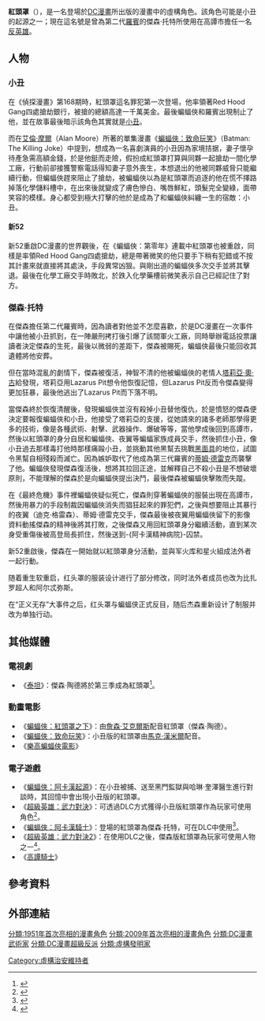 {{noteTA
|G1=美國漫畫
|G2=DCComics
|G3=Movie
|G4=Show
|1=zh-cn:哥谭;zh-tw:高譚; zh-hk:葛咸;
|2=zh-cn:阿卡姆;zh-tw:阿卡漢;
}}
{{Infobox comics character
|image= 
|converted=
|caption=
|character_name= 紅頭罩<br>The Red Hood
|real_name= '''第一個使用此名字者'''：<br />[[小丑_(漫畫)|小丑]]（Joker）（疑似）<br />'''現在使用此名字者'''：<br />[[傑森·托特|傑森·托特]]（Jason Todd）
|species= 人類
|publisher=[[DC漫畫|DC漫畫]]
|debut=《[[偵探漫畫|偵探漫畫]]》#168（1951年2月）
|creators=
|alliances= [[Red_Hood_Gang|Red Hood Gang]]
|aliases= 
|powers=
}}

'''紅頭罩'''（{{lang-en|Red Hood}}），是一名登場於[[DC漫畫|DC漫畫]]所出版的漫畫中的虛構角色。該角色可能是小丑的起源之一；現在這名號是曾為第二代[[羅賓_(漫畫)|羅賓]]的傑森·托特所使用在高譚市擔任一名[[反英雄|反英雄]]。

==人物==
===小丑===
在《偵探漫畫》第168期時，紅頭罩這名罪犯第一次登場，他率領著Red Hood Gang四處搶劫銀行，被搶的總額高達一千萬美金。最後蝙蝠俠和羅賓出現制止了他，並在故事最後暗示該角色其實就是[[小丑_(角色)|小丑]]。

而在[[艾倫·摩爾|艾倫·摩爾]]（Alan Moore）所著的單集漫畫《[[蝙蝠俠：致命玩笑|蝙蝠俠：致命玩笑]]》（Batman: The Killing Joke）中提到，想成為一名喜劇演員的小丑因為家境拮据，妻子懷孕待產急需高額金錢，於是他鋌而走險，假扮成紅頭罩打算與同夥一起搶劫一間化學工廠，行動前卻接獲警察電話得知妻子意外喪生，本想退出的他被同夥威脅只能繼續行動，但蝙蝠俠趕來阻止了搶劫，被蝙蝠俠以為是紅頭罩而追逐的他在慌不擇路掉落化學儲料槽中，在出來後就變成了膚色慘白、嘴唇鮮紅，頭髮完全變綠，面帶笑容的模樣。身心都受到極大打擊的他於是成為了和蝙蝠俠糾纏一生的宿敵：小丑。

====新52====
新52重啟DC漫畫的世界觀後，在《蝙蝠俠：第零年》連載中紅頭罩也被重啟，同樣是率領Red Hood Gang四處搶劫，總是帶著微笑的他只要手下稍有犯錯或不按其計畫來就直接將其處決，手段異常凶狠。與剛出道的蝙蝠俠多次交手並將其擊退。最後在化學工廠交手時敗北，於跌入化學藥槽前微笑表示自己已經記住了對方。

===傑森·托特===
在傑森擔任第二代羅賓時，因為讀者對他並不怎麼喜歡，於是DC漫畫在一次事件中讓他被小丑抓到，在一陣嚴刑拷打後引爆了該間軍火工廠，同時舉辦電話投票讓讀者決定傑森的生死，最後以微弱的差距下，傑森被賜死，蝙蝠俠最後只能回收其遺體將他安葬。

但在當時混亂的劇情下，傑森被復活，神智不清的他被蝙蝠俠的老情人[[塔莉亞·奧·古|塔莉亞·奧·古]]給發現，塔莉亞用Lazarus Pit想令他恢復記憶，但Lazarus Pit反而令傑森變得更加狂暴，最後他逃出了Lazarus Pit而下落不明。

當傑森終於恢復清醒後，發現蝙蝠俠並沒有殺掉小丑替他復仇，於是憤怒的傑森便決定要報復蝙蝠俠和小丑，他接受了塔莉亞的支援，從她請來的諸多老師那學得更多的技術，像是各種武術、射擊、武器操作、爆破等等，當他學成後回到高譚市，然後以紅頭罩的身分自居和蝙蝠俠、夜翼等蝙蝠家族成員交手，然後抓住小丑，像小丑過去那樣毒打他時那樣痛毆小丑，並挑動其他黑幫去挑戰[[黑面具|黑面具]]的地位，試圖令黑幫自相殘殺而滅亡。因為嫉妒取代了他成為第三代羅賓的[[蒂姆·德雷克|蒂姆·德雷克]]而襲擊了他。蝙蝠俠發現傑森復活後，想將其拉回正途，並解釋自己不殺小丑是不想破壞原則，不能理解的傑森於是向蝙蝠俠提出決鬥，最後傑森被蝙蝠俠擊敗而失蹤。

在《最終危機》事件裡蝙蝠俠疑似死亡，傑森則穿著蝙蝠俠的服裝出現在高譚市，然後用暴力的手段制裁因蝙蝠俠消失而猖狂起來的罪犯們，之後與想要阻止其暴行的夜翼（迪克·格雷森）、蒂姆·德雷克交手，傑森最後被夜翼用蝙蝠俠留下的影像資料動搖傑森的精神後將其打敗，之後傑森又用回紅頭罩身分繼續活動，直到某次身受重傷後被高登局長抓住，然後送到-{阿卡漢精神病院}-囚禁。

新52重啟後，傑森在一開始就以紅頭罩身分活動，並與军火库和星火組成法外者一起行動。

随着重生软重启，红头罩的服装设计进行了部分修改，同时法外者成员也改为比扎罗超人和阿尔忒弥斯。

在“正义无存”大事件之后，红头罩与蝙蝠侠正式反目，随后杰森重新设计了制服并改为单独行动。

==其他媒體==
===電視劇===
*《[[泰坦_(電視劇)|泰坦]]》：傑森·陶德將於第三季成為紅頭罩<ref>{{cite web|url=https://deadline.com/2020/08/titans-red-hood-barbara-gordon-scarecrow-appear-season-3-dc-fandome-1203020684/|title=‘Titans’: Red Hood, Barbara Gordon And Scarecrow Set To Appear In Season 3 – DC FanDome|work=Deadline|last=Del Rosario|first=Alexandra|date=August 22, 2020|access-date=2020-10-15|archive-date=2021-02-27|archive-url=https://web.archive.org/web/20210227212024/https://deadline.com/2020/08/titans-red-hood-barbara-gordon-scarecrow-appear-season-3-dc-fandome-1203020684/|dead-url=no}}</ref>。

===動畫電影===
*《[[蝙蝠俠：紅頭罩之下|蝙蝠俠：紅頭罩之下]]》：由[[詹森·艾克爾斯|詹森·艾克爾斯]]配音紅頭罩（傑森·陶德）。
*《[[蝙蝠俠：致命玩笑_(電影)|蝙蝠俠：致命玩笑]]》：小丑版的紅頭罩由[[馬克·漢米爾|馬克·漢米爾]]配音。
*《[[樂高蝙蝠俠電影|樂高蝙蝠俠電影]]》

===電子遊戲===
*《[[蝙蝠俠：阿卡漢起源|蝙蝠俠：阿卡漢起源]]》：在小丑被捕、送至黑門監獄與哈琳·奎澤醫生進行對談時，其回憶中會出現小丑版的紅頭罩。
*《[[超級英雄：武力對決|超級英雄：武力對決]]》：可透過DLC方式獲得小丑版紅頭罩作為玩家可使用角色<ref>{{cite web|url=http://www.gamenguide.com/articles/6668/20130515/infamous-gods-joker-gets-three-new-skins-killing-joke-pack.htm|title=Infamous: Gods Among Us: Joker Gets Three New Skins in 'Killing Joke' Pack|work=Gamenguide|accessdate=2017-03-14|archive-date=2016-03-22|archive-url=https://web.archive.org/web/20160322002124/http://www.gamenguide.com/articles/6668/20130515/infamous-gods-joker-gets-three-new-skins-killing-joke-pack.htm|dead-url=no}}</ref>。
*《[[蝙蝠俠：阿卡漢騎士|蝙蝠俠：阿卡漢騎士]]》：登場的紅頭罩為傑森·托特，可在DLC中使用<ref name="RedHoodDLC">{{cite web|url=http://www.gameinformer.com/b/news/archive/2014/07/23/report-batman-arkham-knight-story-dlc-leaked.aspx|title=Play As The Red Hood In Batman: Arkham Knight including his also the main villain of the story Arkham Knight|last=Kato|first=Matthew|work=[[Game_Informer|Game Informer]]|publisher=[[GameStop|GameStop]]|date=July 23, 2014|accessdate=June 21, 2016|archiveurl=https://www.webcitation.org/6RHj1yRIl?url=http://www.ign.com/articles/2014/07/23/batman-arkham-knight-pre-order-bonuses-leak-early|archivedate=2014年7月23日|deadurl=no}}</ref>。
*《[[超級英雄：武力對決2|超級英雄：武力對決2]]》：在使用DLC之後，傑森版紅頭罩為玩家可使用人物之一<ref>{{cite web|last1=Craddock|first1=David|title=Injustice 2's Red Hood DLC Arrives on June 13|url=http://www.shacknews.com/article/100185/injustice-2s-red-hood-dlc-arrives-on-june-13|website=[[Shacknews|Shacknews]]|accessdate=2017-06-26|archive-date=2018-10-21|archive-url=https://web.archive.org/web/20181021151258/https://www.shacknews.com/article/100185/injustice-2s-red-hood-dlc-arrives-on-june-13|dead-url=no}}</ref>。
*《[[高譚騎士|高譚騎士]]》

==參考資料==
{{Reflist}}

==外部連結==

{{蝙蝠俠登場角色}}
{{小丑 (角色)}}
{{DEFAULTSORT:Red Hood}}
[[分類:1951年首次亮相的漫畫角色|分類:1951年首次亮相的漫畫角色]]
[[分類:2009年首次亮相的漫畫角色|分類:2009年首次亮相的漫畫角色]]
[[分類:DC漫畫武術家|分類:DC漫畫武術家]]
[[分類:DC漫畫超級反派|分類:DC漫畫超級反派]]
[[分類:虛構發明家|分類:虛構發明家]]
[[Category:虛構治安維持者|Category:虛構治安維持者]]